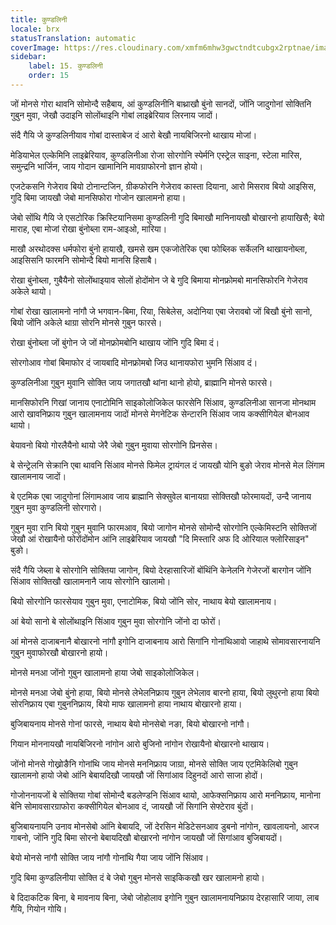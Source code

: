 ```yaml
---
title: कुण्डलिनी
locale: brx
statusTranslation: automatic
coverImage: https://res.cloudinary.com/xmfm6mhw3gwctndtcubgx2rptnae/image/upload/v1741354419/small_cover_la_gran_rebelion_28716e29d2.webp
sidebar:
    label: 15. कुण्डलिनी
    order: 15
---
```

जों मोनसे गोरा थावनि सोमोन्दै सहैबाय, आं कुण्डलिनीनि बाथ्राखौ बुंनो सानदों, जोंनि जादुगोनां सोक्तिनि गुबुन मुवा, जेखौ उदाइनि सोलोंथाइनि गोबां लाइब्रेरियाव लिरनाय जादों।

संदै गैयि जे कुण्डलिनीयाव गोबां दास्ताबेज दं आरो बेखौ नायबिजिरनो थाखाय मोजां।

मेडियाभेल एल्केमिनि लाइब्रेरियाव, कुण्डलिनीआ रोजा सोरगोनि स्पेर्मनि एस्ट्रेल साइना, स्टेला मारिस, समुन्द्रनि भार्जिन, जाय गोदान खामानिनि मावग्राफोरनो ज्ञान होयो।

एजटेकसनि गेजेराव बियो टोनान्टजिन, ग्रीकफोरनि गेजेराव कास्ता दियाना, आरो मिसराव बियो आइसिस, गुदि बिमा जायखौ जेबो मानसिफोरा गोजोन खालामनो हाया।

जेबो सोंथि गैयि जे एसटोरिक क्रिस्टियानिसमा कुण्डलिनी गुदि बिमाखौ मानिनायखौ बोखारनो हायाखिसै; बेयो माराह, एबा मोजां रोखा बुंनोब्ला राम-आइओ, मारिया।

माखौ अरथोदक्स धर्मफोरा बुंनो हायाखै, खमसे खम एकजोतेरिक एबा फोब्लिक सर्केलनि थाखायनोब्ला, आइसिसनि फारमनि सोमोन्दै बियो मानसि हिसाबै।

रोखा बुंनोब्ला, गुबैयैनो सोलोंथाइयाव सोलों होदोंमोन जे बे गुदि बिमाया मोनफ्रोमबो मानसिफोरनि गेजेराव अकेले थायो।

गोबां रोखा खालामनो नांगौ जे भगवान-बिमा, रिया, सिबेलेस, अदोनिया एबा जेरावबो जों बिखौ बुंनो सानो, बियो जोंनि अकेले थाग्रा सोरनि मोनसे गुबुन फारसे।

रोखा बुंनोब्ला जों बुंगोन जे जों मोनफ्रोमबोनि थाखाय जोंनि गुदि बिमा दं।

सोरगोआव गोबां बिमाफोर दं जायबादि मोनफ्रोमबो जिउ थानायफोरा भुमनि सिंआव दं।

कुण्डलिनीआ गुबुन मुवानि सोक्ति जाय जगातखौ थांना थानो होयो, ब्राह्मानि मोनसे फारसे।

मानसिफोरनि गिखां जानाय एनाटोमिनि साइकोलोजिकेल फारसेनि सिंआव, कुण्डलिनीआ सानजा मोनथाम आरो खावनिफ्राय गुबुन खालामनाय जादों मोनसे मेगनेटिक सेन्टारनि सिंआव जाय कक्सीगियेल बोनआव थायो।

बेयावनो बियो गोरलैयैनो थायो जेरै जेबो गुबुन मुवाया सोरगोनि प्रिनसेस।

बे सेन्ट्रेलनि सेक्रानि एबा थावनि सिंआव मोनसे फिमेल ट्रायंगल दं जायखौ योनि बुङो जेराव मोनसे मेल लिंगाम खालामनाय जादों।

बे एटमिक एबा जादुगोनां लिंगामआव जाय ब्राह्मानि सेक्सुवेल बानायग्रा सोक्तिखौ फोरमायदों, उन्दै जानाय गुबुन मुवा कुण्डलिनी सोरगारो।

गुबुन मुवा रानि बियो गुबुन मुवानि फारमआव, बियो जागोन मोनसे सोमोन्दै सोरगोनि एल्केमिस्टनि सोक्तिजों जेखौ आं रोखायैनो फोरोंदोंमोन आंनि लाइब्रेरियाव जायखौ "दि मिस्तारि अफ दि ओरियाल फ्लोरिसाइन" बुङो।

संदै गैयि जेब्ला बे सोरगोनि सोक्तिया जागोन, बियो देरहासारिजों बोंथिंनि केनेलनि गेजेरजों बारगोन जोंनि सिंआव सोक्तिखौ खालामनानै जाय सोरगोनि खालामो।

बियो सोरगोनि फारसेयाव गुबुन मुवा, एनाटोमिक, बियो जोंनि सोर, नाथाय बेयो खालामनाय।

आं बेयो सानो बे सोलोंथाइनि सिंआव गुबुन मुवा सोरगोनि जोंनो दा फोरों।

आं मोनसे दाजाबनानै बोखारनो नांगौ इगोनि दाजाबनाय आरो सिगांनि गोनांथिआवो जाहाथे सोमावसारनायनि गुबुन मुवाफोरखौ बोखारनो हायो।

मोनसे मनआ जोंनो गुबुन खालामनो हाया जेबो साइकोलोजिकेल।

मोनसे मनआ जेबो बुंनो हाया, बियो मोनसे लेभेलनिफ्राय गुबुन लेभेलाव बारनो हाया, बियो लुथुरनो हाया बियो सोरनिफ्राय एबा गुबुननिफ्राय, बियो माफ खालामनो हाया नाथाय बोखारनो हाया।

बुजिबायनाय मोनसे गोनां फारसे, नाथाय बेयो मोनसेबो नङा, बियो बोखारनो नांगौ।

गियान मोननायखौ नायबिजिरनो नांगोन आरो बुजिनो नांगोन रोखायैनो बोखारनो थाखाय।

जोंनो मोनसे गोख्रोङैनि गोनांथि जाय मोनसे मननिफ्राय जाग्रा, मोनसे सोक्ति जाय एटमिकेलिबो गुबुन खालामनो हायो जेबो आंनि बेबायदिखौ जायखौ जों सिगांआव दिहुनदों आरो साजा होदों।

गोजोननायजों बे सोक्तिया गोबां सोमोन्दै बडलेण्डनि सिंआव थायो, आफेक्सनिफ्राय आरो मननिफ्राय, मानोना बेनि सोमावसारग्राफोरा कक्सीगियेल बोनआव दं, जायखौ जों सिगांनि सेफ्टेराव बुंदों।

बुजिबायनायनि उनाव मोनसेबो आंनि बेबायदि, जों देरसिन मेडिटेसनआव डुबनो नांगोन, खावलायनो, आरज गाबनो, जोंनि गुदि बिमा सोरनो बेबायदिखौ बोखारनो नांगोन जायखौ जों सिगांआव बुजिबायदों।

बेयो मोनसे नांगौ सोक्ति जाय नांगौ गोनांथि गैया जाय जोंनि सिंआव।

गुदि बिमा कुण्डलिनीया सोक्ति दं बे जेबो गुबुन मोनसे साइकिकखौ खर खालामनो हायो।

बे दिदाकटिक बिना, बे मावनाय बिना, जेबो जोहोलाव इगोनि गुबुन खालामनायनिफ्राय देरहासारि जाया, लाब गैयि, गियोन गोयि।

